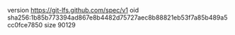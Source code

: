 version https://git-lfs.github.com/spec/v1
oid sha256:1b85b773394ad867e8b4482d75727aec8b88821eb53f7a85b489a5cc0fce7850
size 90129
